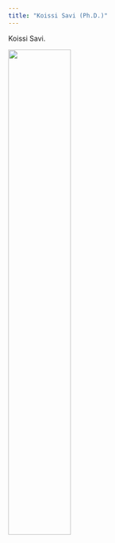 ```yaml
---
title: "Koissi Savi (Ph.D.)"
---
```

Koissi Savi.


<img src="/Users/koissi/Downloads/IMG_8595.jpg" style="width:50%">


